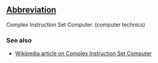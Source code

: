 ==[[Wiktionary:List of acronyms and abbreviations|Abbreviation]]==

Complex Instruction Set Computer. (computer technics)

===See also===
*[[w:Complex_Instruction_Set_Computer|Wikipedia article on Complex Instruction Set Computer]]
